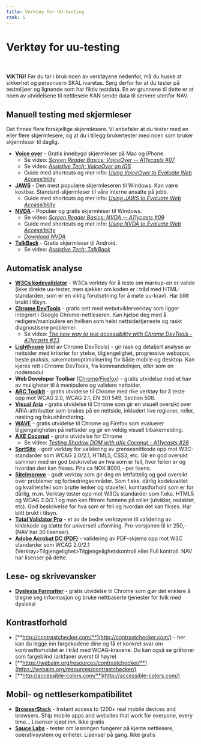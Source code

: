 ```yaml
---
title: Verktøy for UU-testing
rank: 5
---
```



# Verktøy for uu-testing

<br />
<br />
<Alertstripe type="advarsel">
  <strong>VIKTIG!</strong> Før du tar i bruk noen av verktøyene nedenfor, må du
  huske at sikkerhet og personvern SKAL ivaretas. Sørg derfor for at du tester
  på testmiljøer og lignende som har fiktiv testdata. En av grunnene til dette
  er at noen av utvidelsene til nettlesere KAN sende data til servere utenfor
  NAV.
</Alertstripe>

## Manuell testing med skjermleser

Det finnes flere forskjellige skjermlesere. Vi anbefaler at du tester med en eller flere skjermlesere, og at du i tillegg brukertester med noen som bruker skjermleser til daglig.

- [**Voice over**](https://webaim.org/articles/voiceover/) - Gratis innebygd skjermleser på Mac og iPhone.
  - Se video: [_Screen Reader Basics: VoiceOver -- A11ycasts #07_](https://www.youtube.com/watch?v=5R-6WvAihms)
  - Se video: [_Assistive Tech: VoiceOver on iOS_](https://www.youtube.com/watch?v=bCHpdjvxBws)
  - Guide med shortcuts og mer info: [_Using VoiceOver to Evaluate Web Accessibility_](https://webaim.org/articles/voiceover/)
- [**JAWS**](https://webaim.org/articles/jaws/) - Den mest populære skjermleseren til Windows. Kan være kostbar. Standard-skjermleser til våre interne ansatte på jobb.
  - Guide med shortcuts og mer info: [_Using JAWS to Evaluate Web Accessibility_](https://webaim.org/articles/jaws/)
- [**NVDA**](https://webaim.org/articles/nvda/) - Populær og gratis skjermleser til Windows.
  - Se video: [_Screen Reader Basics: NVDA -- A11ycasts #09_](https://www.youtube.com/watch?v=Jao3s_CwdRU)
  - Guide med shortcuts og mer info: [_Using NVDA to Evaluate Web Accessibility_](https://webaim.org/articles/nvda/)
  - [_Download NVDA_](https://www.nvaccess.org/)
- [**TalkBack**](https://support.google.com/accessibility/android/answer/6283677?hl=en) - Gratis skjermleser til Android.
  - Se video: [_Assistive Tech: TalkBack_](https://www.youtube.com/watch?v=0Zpzl4EKCco)

## Automatisk analyse

- [**W3Cs kodevalidator**](https://validator.w3.org/) - W3Cs verktøy for å teste om markup-en er valide (ikke direkte uu-tester, men sjekker om koden er i tråd med HTML-standarden, som er en viktig forutsetning for å møte uu-krav). Har blitt brukt i tilsyn.
- [**Chrome DevTools**](https://developers.google.com/web/tools/chrome-devtools/) - gratis sett med webutviklerverktøy som ligger integrert i Google Chrome-nettleseren. Kan hjelpe deg med å redigere/manipulere en hvilken som helst nettside/tjeneste og raskt diagnostisere problemer.
  - Se video: [_The new way to test accessibility with Chrome DevTools - A11ycasts #23_](https://www.youtube.com/watch?v=b0Q5Zp_yKaU)
- [**Lighthouse**](https://developers.google.com/web/tools/lighthouse/) (del av Chrome DevTools) - gir rask og detaljert analyse av nettsider med kriterier for ytelse, tilgjengelighet, progressive webapps, beste praksis, søkemotoroptimalisering for både mobile og desktop. Kan kjøres rett i Chrome DevTools, fra kommandolinjen, eller som en nodemodul
- **Web Developer Toolbar** ([Chrome](https://chrome.google.com/webstore/detail/web-developer-toolbar/deeboegbjcnfgidliakhpoapnpomphji)/[Firefox](https://addons.mozilla.org/en-US/firefox/addon/web-developer/)) - gratis utvidelse med et hav av muligheter til å manipulere og validere nettsider.
- [**ARC Toolkit**](https://chrome.google.com/webstore/detail/arc-toolkit/chdkkkccnlfncngelccgbgfmjebmkmce) - gratis utvidelse til Chrome med rike verktøy for å teste opp mot WCAG 2.0, WCAG 2.1, EN 301 549, Section 508.
- [**Visual Aria**](https://chrome.google.com/webstore/detail/visual-aria/lhbmajchkkmakajkjenkchhnhbadmhmk) - gratis utvidelse til Chrome som gir en visuell oversikt over ARIA-attributter som brukes på en nettside, inkludert live regioner, roller, nøsting og fokushåndtering.
- [**WAVE**](https://wave.webaim.org/) - gratis utvidelse til Chrome og Firefox som evaluerer tilgjengeligheten på nettsider og gir en veldig visuell tilbakemelding.
- [**AXE Coconut**](https://chrome.google.com/webstore/detail/axe-coconut/iobddmbdndbbbfjopjdgadphaoihpojp) - gratis utvidelse for Chrome
  - Se video: [_Testing Shadow DOM with aXe Coconut - A11ycasts #26_](https://www.youtube.com/watch?v=1uyQdC3LqLo)
- [**SortSite**](https://www.powermapper.com/products/sortsite/) - godt verktøy for validering av grensesnittkode opp mot W3C-standarder som WCAG 2.0/2.1, HTML5, CSS3, etc. Gir en god oversikt sammen med en god beskrivelse av hva som er feil, hvor feilen er og hvordan den kan fikses. Pris ca NOK 8000,- per lisens.
- [**SiteImprove**](https://siteimprove.com/nb-no/) - godt verktøy som gir deg en lettfattelig og god oversikt over problemer og forbedringsområder. Som f.eks. dårlig kodekvalitet og kvalitetsfeil som brutte lenker og stavefeil, kontrastforhold som er for dårlig, m.m. Verktøy tester opp mot W3Cs standarder som f.eks. HTML5 og WCAG 2.0/2.1 og man kan filtrere funnene på roller (utvikler, redaktør, etc). God beskrivelse for hva som er feil og hvordan det kan fikses. Har blitt brukt i tilsyn.
- [**Total Validator Pro**](http://www.totalvalidator.com/) - et av de bedre verktøyene til validering av kildekode og støtte for universell utforming. Pro-versjonen til kr 250,- (NAV har 30 lisenser).
- [**Adobe Acrobat DC (PDF)**](https://helpx.adobe.com/no/acrobat/user-guide.html?topic=/no/no/acrobat/morehelp/accessibility_tags_and_reflow.ug.js) - validering av PDF-skjema opp mot W3C standarder som WCAG 2.0/2.1 (Verktøy>Tilgjengelighet>Tilgjengelighetskontroll eller Full kontroll. NAV har lisenser på dette.

## Lese- og skrivevansker

- [**Dyslexia Formatter**](https://chrome.google.com/webstore/detail/dyslexia-formatter/kggkghfhlppjclojgphbploiaipgogoc) - gratis utvidelse til Chrome som gjør det enklere å tilegne seg informasjon og bruke nettbaserte tjenester for folk med dysleksi

## Kontrastforhold

- [**http://contrastchecker.com/**](http://contrastchecker.com/) - her kan du legge inn fargekodene dine og få et konkret svar om kontrastforholdet er i tråd med WCAG-kravene. Du kan også se gråtoner som fargeblind (arkfaner øverst til høyre)
- [**https://webaim.org/resources/contrastchecker/**](https://webaim.org/resources/contrastchecker/)
- [**http://accessible-colors.com/**](http://accessible-colors.com/)

## Mobil- og nettleserkompatibilitet

- [**BrowserStack**](https://www.browserstack.com) - Instant access to 1200+ real mobile devices and browsers. Ship mobile apps and websites that work for everyone, every time… Lisenser kjøpt inn. Ikke gratis
- [**Sauce Labs**](https://saucelabs.com) - tester om løsningen fungerer på kjente nettlesere, operativsystem og enheter. Lisenser på gang. Ikke gratis
